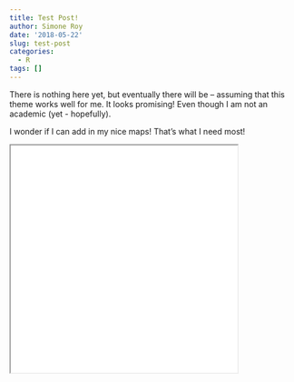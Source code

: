 ```yaml
---
title: Test Post!
author: Simone Roy
date: '2018-05-22'
slug: test-post
categories:
  - R
tags: []
---
```


There is nothing here yet, but eventually there will be -- assuming that this theme works well for me. It looks promising! Even though I am not an academic (yet - hopefully).

I wonder if I can add in my nice maps! That's what I need most!

<iframe seamless src = "static/legislatures/Leaflet_Lower_WI.html" width="400" height="400"></iframe>